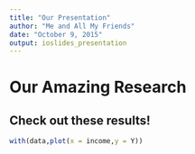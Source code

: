 ```yaml
---
title: "Our Presentation"
author: "Me and All My Friends"
date: "October 9, 2015"
output: ioslides_presentation
---
```


# Our Amazing Research

## Check out these results!

```r
with(data,plot(x = income,y = Y))
```
